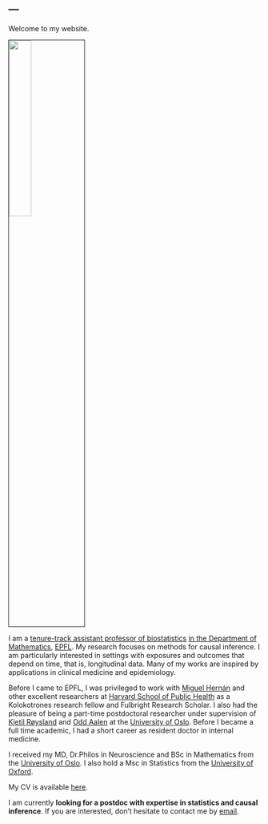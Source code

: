 ---
---
<meta name="google-site-verification" content="2mvUxfkobP5t2N6E9uEXcrff30k5lBEEbT2svuUXoPE" />

<link rel="stylesheet" href="styles.css" type="text/css">

Welcome to my website.

<img src="EPFL_2021_Mats_Julius_Stensrud_Portrait.jpeg" style="width:30%; border:0.1px solid; margin-right: 50 px; ; margin-left: 50 px" align="center">


I am a [tenure-track assistant professor of biostatistics](https://people.epfl.ch/mats.stensrud/?lang=en) [in the Department of Mathematics](https://www.epfl.ch/schools/sb/research/math/), [EPFL](https://www.epfl.ch/schools/sb/research/math/research/statistics/). My research focuses on methods for causal inference. I am particularly interested in settings with exposures and outcomes that depend on time, that is, longitudinal data. Many of my works are inspired by applications in clinical medicine and epidemiology. 

Before I came to EPFL, I was privileged to work with [Miguel Hernán](https://www.hsph.harvard.edu/miguel-hernan/) and other excellent researchers at [Harvard School of Public Health](https://www.hsph.harvard.edu/) as a Kolokotrones research fellow and Fulbright Research Scholar. I also had the pleasure of being a part-time postdoctoral researcher under supervision of [Kjetil Røysland](https://www.med.uio.no/imb/english/people/aca/roysland/) and [Odd Aalen](https://www.med.uio.no/imb/english/people/aca/oaalen/) at the [University of Oslo](/https://www.uio.no/english/). Before I became a full time academic, I had a short career as resident doctor in internal medicine. 

I received my MD, Dr.Philos in Neuroscience and BSc in Mathematics from the [University of Oslo](/https://www.uio.no/english/). I also hold a Msc in Statistics from the [University of Oxford](http://www.ox.ac.uk/).

My CV is available [here](CV_Stensrud.pdf).

I am currently **looking for a postdoc with expertise in statistics and causal inference**. If you are interested, don't hesitate to contact me by [email](contact.html).

